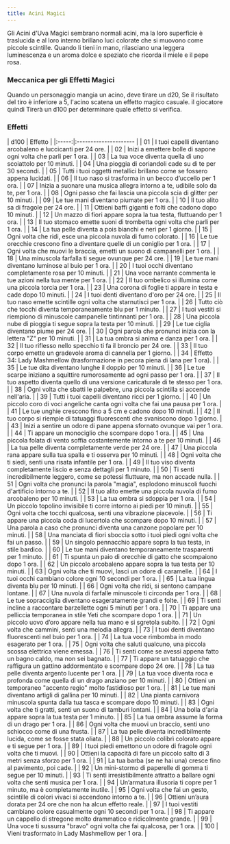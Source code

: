 ```yaml
---
title: Acini Magici
---
```



<MaskedImage src="https://cdn.leonardo.ai/users/e9df9e5e-8c47-4d7f-87b3-195ea30587b1/generations/cd23539b-8858-49b1-92e5-25ae0d10dad0/Leonardo_Phoenix_09_a_cluster_of_vibrant_iridescent_grapes_sus_0.jpg" mask="8"/>

Gli Acini d'Uva Magici sembrano normali acini, ma la loro superficie è traslucida e al loro interno brillano luci colorate che si muovono come piccole scintille. Quando li tieni in mano, rilasciano una leggera luminescenza e un aroma dolce e speziato che ricorda il miele e il pepe rosa.

### Meccanica per gli Effetti Magici
Quando un personaggio mangia un acino, deve tirare un d20, Se il risultato del tiro è inferiore a 5, l'acino scatena un effetto magico casuale.
il giocatore quindi Tirerà un d100 per determinare quale effetto si verifica.

### Effetti
<CensoredText>
|  d100 | Effetto               |
|:-----:|:--------------------- |
|  01   | I tuoi capelli diventano arcobaleno e luccicanti per 24 ore. |
|  02   | Inizi a emettere bolle di sapone ogni volta che parli per 1 ora. |
|  03   | La tua voce diventa quella di uno scoiattolo per 10 minuti. |
|  04   | Una pioggia di coriandoli cade su di te per 30 secondi. |
|  05   | Tutti i tuoi oggetti metallici brillano come se fossero appena lucidati. |
|  06   | Il tuo naso si trasforma in un becco d’uccello per 1 ora. |
|  07   | Inizia a suonare una musica allegra intorno a te, udibile solo da te, per 1 ora. |
|  08   | Ogni passo che fai lascia una piccola scia di glitter per 10 minuti. |
|  09   | Le tue mani diventano piumate per 1 ora. |
|  10   | Il tuo alito sa di fragole per 24 ore. |
|  11   | Ottieni baffi giganti e folti che cadono dopo 10 minuti. |
|  12   | Un mazzo di fiori appare sopra la tua testa, fluttuando per 1 ora. |
|  13   | Il tuo stomaco emette suoni di trombetta ogni volta che parli per 1 ora. |
|  14   | La tua pelle diventa a pois bianchi e neri per 1 giorno. |
|  15   | Ogni volta che ridi, esce una piccola nuvola di fumo colorato. |
|  16   | Le tue orecchie crescono fino a diventare quelle di un coniglio per 1 ora. |
|  17   | Ogni volta che muovi le braccia, emetti un suono di campanelli per 1 ora. |
|  18   | Una minuscola farfalla ti segue ovunque per 24 ore. |
|  19   | Le tue mani diventano luminose al buio per 1 ora. |
|  20   | I tuoi occhi diventano completamente rosa per 10 minuti. |
|  21   | Una voce narrante commenta le tue azioni nella tua mente per 1 ora. |
|  22   | Il tuo ombelico si illumina come una piccola torcia per 1 ora. |
|  23   | Una corona di foglie ti appare in testa e cade dopo 10 minuti. |
|  24   | I tuoi denti diventano d'oro per 24 ore. |
|  25   | Il tuo naso emette scintille ogni volta che starnutisci per 1 ora. |
|  26   | Tutto ciò che tocchi diventa temporaneamente blu per 1 minuto. |
|  27   | I tuoi vestiti si riempiono di minuscole campanelle tintinnanti per 1 ora. |
|  28   | Una piccola nube di pioggia ti segue sopra la testa per 10 minuti. |
|  29   | Le tue ciglia diventano piume per 24 ore. |
|  30   | Ogni parola che pronunci inizia con la lettera "Z" per 10 minuti. |
|  31   | La tua ombra si anima e danza per 1 ora. |
|  32   | Il tuo riflesso nello specchio ti fa il broncio per 24 ore. |
|  33   | Il tuo corpo emette un gradevole aroma di cannella per 1 giorno. |
|  34   | Effetto 34: Lady Mashmellow (trasformazione in pecora piena di lana per 1 ora). |
|  35   | Le tue dita diventano lunghe il doppio per 10 minuti. |
|  36   | Le tue scarpe iniziano a squittire rumorosamente ad ogni passo per 1 ora. |
|  37   | Il tuo aspetto diventa quello di una versione caricaturale di te stesso per 1 ora. |
|  38   | Ogni volta che sbatti le palpebre, una piccola scintilla si accende nell'aria. |
|  39   | Tutti i tuoi capelli diventano ricci per 1 giorno. |
|  40   | Un piccolo coro di voci angeliche canta ogni volta che fai una pausa per 1 ora. |
|  41   | Le tue unghie crescono fino a 5 cm e cadono dopo 10 minuti. |
|  42   | Il tuo corpo si riempie di tatuaggi fluorescenti che svaniscono dopo 1 giorno. |
|  43   | Inizi a sentire un odore di pane appena sfornato ovunque vai per 1 ora. |
|  44   | Ti appare un monociglio che scompare dopo 1 ora. |
|  45   | Una piccola folata di vento soffia costantemente intorno a te per 10 minuti. |
|  46   | La tua pelle diventa completamente verde per 24 ore. |
|  47   | Una piccola rana appare sulla tua spalla e ti osserva per 10 minuti. |
|  48   | Ogni volta che ti siedi, senti una risata infantile per 1 ora. |
|  49   | Il tuo viso diventa completamente liscio e senza dettagli per 1 minuto. |
|  50   | Ti senti incredibilmente leggero, come se potessi fluttuare, ma non accade nulla. |
|  51   | Ogni volta che pronunci la parola "magia", esplodono minuscoli fuochi d'artificio intorno a te. |
|  52   | Il tuo alito emette una piccola nuvola di fumo arcobaleno per 10 minuti. |
|  53   | La tua ombra si sdoppia per 1 ora. |
|  54   | Un piccolo topolino invisibile ti corre intorno ai piedi per 10 minuti. |
|  55   | Ogni volta che tocchi qualcosa, senti una vibrazione piacevole. |
|  56   | Ti appare una piccola coda di lucertola che scompare dopo 10 minuti. |
|  57   | Una parola a caso che pronunci diventa una canzone popolare per 10 minuti. |
|  58   | Una manciata di fiori sboccia sotto i tuoi piedi ogni volta che fai un passo. |
|  59   | Un singolo pennacchio appare sopra la tua testa, in stile bardico. |
|  60   | Le tue mani diventano temporaneamente trasparenti per 1 minuto. |
|  61   | Ti spunta un paio di orecchie di gatto che scompaiono dopo 1 ora. |
|  62   | Un piccolo arcobaleno appare sopra la tua testa per 10 minuti. |
|  63   | Ogni volta che ti muovi, lasci un odore di caramelle. |
|  64   | I tuoi occhi cambiano colore ogni 10 secondi per 1 ora. |
|  65   | La tua lingua diventa blu per 10 minuti. |
|  66   | Ogni volta che ridi, si sentono campane lontane. |
|  67   | Una nuvola di farfalle minuscole ti circonda per 1 ora. |
|  68   | Le tue sopracciglia diventano esageratamente grandi e folte. |
|  69   | Ti senti incline a raccontare barzellette ogni 5 minuti per 1 ora. |
|  70   | Ti appare una pelliccia temporanea in stile Yeti che scompare dopo 1 ora. |
|  71   | Un piccolo uovo d’oro appare nella tua mano e si sgretola subito. |
|  72   | Ogni volta che cammini, senti una melodia allegra. |
|  73   | I tuoi denti diventano fluorescenti nel buio per 1 ora. |
|  74   | La tua voce rimbomba in modo esagerato per 1 ora. |
|  75   | Ogni volta che saluti qualcuno, una piccola scossa elettrica viene emessa. |
|  76   | Ti senti come se avessi appena fatto un bagno caldo, ma non sei bagnato. |
|  77   | Ti appare un tatuaggio che raffigura un gattino addormentato e scompare dopo 24 ore. |
|  78   | La tua pelle diventa argento lucente per 1 ora. |
|  79   | La tua voce diventa roca e profonda come quella di un drago anziano per 10 minuti. |
|  80   | Ottieni un temporaneo "accento regio" molto fastidioso per 1 ora. |
|  81   | Le tue mani diventano artigli di gallina per 10 minuti. |
|  82   | Una pianta carnivora minuscola spunta dalla tua tasca e scompare dopo 10 minuti. |
|  83   | Ogni volta che ti gratti, senti un suono di tamburi lontani. |
|  84   | Una bolla d'aria appare sopra la tua testa per 1 minuto. |
|  85   | La tua ombra assume la forma di un drago per 1 ora. |
|  86   | Ogni volta che muovi un braccio, senti uno schiocco come di una frusta. |
|  87   | La tua pelle diventa incredibilmente lucida, come se fosse stata oliata. |
|  88   | Un piccolo colibrì colorato appare e ti segue per 1 ora. |
|  89   | I tuoi piedi emettono un odore di fragole ogni volta che ti muovi. |
|  90   | Ottieni la capacità di fare un piccolo salto di 3 metri senza sforzo per 1 ora. |
|  91   | La tua barba (se ne hai una) cresce fino al pavimento, poi cade. |
|  92   | Un mini-stormo di paperelle di gomma ti segue per 10 minuti. |
|  93   | Ti senti irresistibilmente attratto a ballare ogni volta che senti musica per 1 ora. |
|  94   | Un’armatura illusoria ti copre per 1 minuto, ma è completamente inutile. |
|  95   | Ogni volta che fai un gesto, scintille di colori vivaci si accendono intorno a te. |
|  96   | Ottieni un’aura dorata per 24 ore che non ha alcun effetto reale. |
|  97   | I tuoi vestiti cambiano colore casualmente ogni 10 secondi per 1 ora. |
|  98   | Ti appare un cappello di stregone molto drammatico e ridicolmente grande. |
|  99   | Una voce ti sussurra "bravo" ogni volta che fai qualcosa, per 1 ora. |
|  100  | Vieni trasformato in Lady Mashmellow per 1 ora. |
</CensoredText>